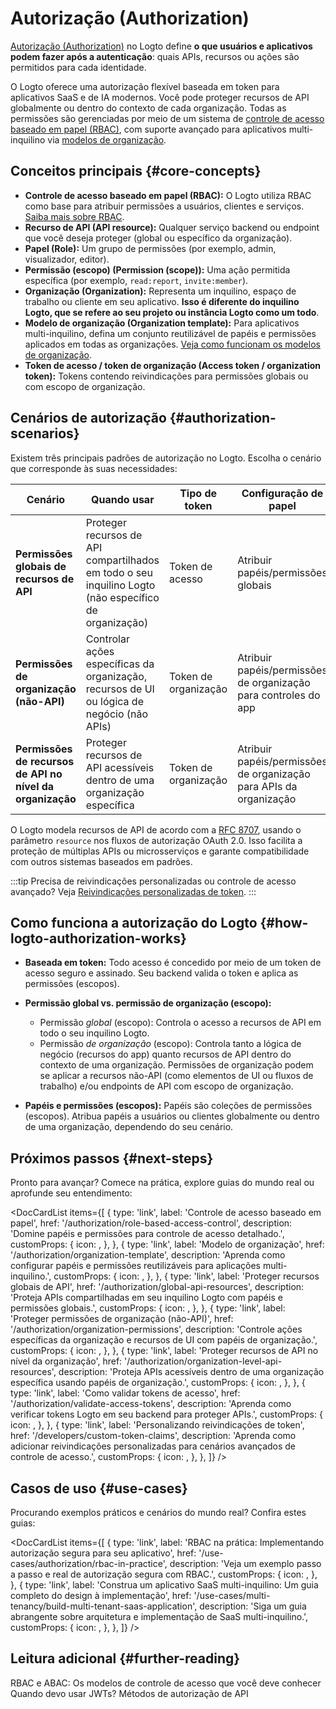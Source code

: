 
# Autorização (Authorization)

[Autorização (Authorization)](https://auth.wiki/authorization) no Logto define **o que usuários e aplicativos podem fazer após a autenticação**: quais APIs, recursos ou ações são permitidos para cada identidade.

O Logto oferece uma autorização flexível baseada em token para aplicativos SaaS e de IA modernos. Você pode proteger recursos de API globalmente ou dentro do contexto de cada organização. Todas as permissões são gerenciadas por meio de um sistema de [controle de acesso baseado em papel (RBAC)](/authorization/role-based-access-control), com suporte avançado para aplicativos multi-inquilino via [modelos de organização](/authorization/organization-template).

## Conceitos principais \{#core-concepts}

- **Controle de acesso baseado em papel (RBAC):** O Logto utiliza RBAC como base para atribuir permissões a usuários, clientes e serviços. [Saiba mais sobre RBAC](/authorization/role-based-access-control).
- **Recurso de API (API resource):** Qualquer serviço backend ou endpoint que você deseja proteger (global ou específico da organização).
- **Papel (Role):** Um grupo de permissões (por exemplo, admin, visualizador, editor).
- **Permissão (escopo) (Permission (scope)):** Uma ação permitida específica (por exemplo, `read:report`, `invite:member`).
- **Organização (Organization):** Representa um inquilino, espaço de trabalho ou cliente em seu aplicativo. **Isso é diferente do inquilino Logto, que se refere ao seu projeto ou instância Logto como um todo**.
- **Modelo de organização (Organization template):** Para aplicativos multi-inquilino, defina um conjunto reutilizável de papéis e permissões aplicados em todas as organizações. [Veja como funcionam os modelos de organização](/authorization/organization-template).
- **Token de acesso / token de organização (Access token / organization token):** Tokens contendo reivindicações para permissões globais ou com escopo de organização.

## Cenários de autorização \{#authorization-scenarios}

Existem três principais padrões de autorização no Logto. Escolha o cenário que corresponde às suas necessidades:

| Cenário                                         | Quando usar                                                                              | Tipo de token         | Configuração de papel                                         | Saiba mais                                                                                  |
| ----------------------------------------------- | ---------------------------------------------------------------------------------------- | --------------------- | ------------------------------------------------------------- | ------------------------------------------------------------------------------------------- |
| **Permissões globais de recursos de API**       | Proteger recursos de API compartilhados em todo o seu inquilino Logto (não específico de organização) | Token de acesso       | Atribuir papéis/permissões globais                            | [Proteger recursos globais de API](/authorization/global-api-resources)                     |
| **Permissões de organização (não-API)**         | Controlar ações específicas da organização, recursos de UI ou lógica de negócio (não APIs) | Token de organização  | Atribuir papéis/permissões de organização para controles do app | [Proteger permissões de organização (não-API)](/authorization/organization-permissions)      |
| **Permissões de recursos de API no nível da organização** | Proteger recursos de API acessíveis dentro de uma organização específica                  | Token de organização  | Atribuir papéis/permissões de organização para APIs da organização | [Proteger recursos de API no nível da organização](/authorization/organization-level-api-resources) |

O Logto modela recursos de API de acordo com a [RFC 8707](https://auth.wiki/resource-indicator), usando o parâmetro `resource` nos fluxos de autorização OAuth 2.0. Isso facilita a proteção de múltiplas APIs ou microsserviços e garante compatibilidade com outros sistemas baseados em padrões.

:::tip
Precisa de reivindicações personalizadas ou controle de acesso avançado? Veja [Reivindicações personalizadas de token](/developers/custom-token-claims).
:::

## Como funciona a autorização do Logto \{#how-logto-authorization-works}

- **Baseada em token:** Todo acesso é concedido por meio de um token de acesso seguro e assinado. Seu backend valida o token e aplica as permissões (escopos).
- **Permissão global vs. permissão de organização (escopo):**

  - Permissão _global_ (escopo): Controla o acesso a recursos de API em todo o seu inquilino Logto.
  - Permissão _de organização_ (escopo): Controla tanto a lógica de negócio (recursos do app) quanto recursos de API dentro do contexto de uma organização. Permissões de organização podem se aplicar a recursos não-API (como elementos de UI ou fluxos de trabalho) e/ou endpoints de API com escopo de organização.

- **Papéis e permissões (escopos):** Papéis são coleções de permissões (escopos). Atribua papéis a usuários ou clientes globalmente ou dentro de uma organização, dependendo do seu cenário.

## Próximos passos \{#next-steps}

Pronto para avançar? Comece na prática, explore guias do mundo real ou aprofunde seu entendimento:

<DocCardList
  items={[
    {
      type: 'link',
      label: 'Controle de acesso baseado em papel',
      href: '/authorization/role-based-access-control',
      description: 'Domine papéis e permissões para controle de acesso detalhado.',
      customProps: {
        icon: <Role />,
      },
    },
    {
      type: 'link',
      label: 'Modelo de organização',
      href: '/authorization/organization-template',
      description:
        'Aprenda como configurar papéis e permissões reutilizáveis para aplicações multi-inquilino.',
      customProps: {
        icon: <OrgTemplate />,
      },
    },
    {
      type: 'link',
      label: 'Proteger recursos globais de API',
      href: '/authorization/global-api-resources',
      description: 'Proteja APIs compartilhadas em seu inquilino Logto com papéis e permissões globais.',
      customProps: {
        icon: <Api />,
      },
    },
    {
      type: 'link',
      label: 'Proteger permissões de organização (não-API)',
      href: '/authorization/organization-permissions',
      description: 'Controle ações específicas da organização e recursos de UI com papéis de organização.',
      customProps: {
        icon: <Users />,
      },
    },
    {
      type: 'link',
      label: 'Proteger recursos de API no nível da organização',
      href: '/authorization/organization-level-api-resources',
      description:
        'Proteja APIs acessíveis dentro de uma organização específica usando papéis de organização.',
      customProps: {
        icon: <Api />,
      },
    },
    {
      type: 'link',
      label: 'Como validar tokens de acesso',
      href: '/authorization/validate-access-tokens',
      description: 'Aprenda como verificar tokens Logto em seu backend para proteger APIs.',
      customProps: {
        icon: <Security />,
      },
    },
    {
      type: 'link',
      label: 'Personalizando reivindicações de token',
      href: '/developers/custom-token-claims',
      description: 'Aprenda como adicionar reivindicações personalizadas para cenários avançados de controle de acesso.',
      customProps: {
        icon: <Jwt />,
      },
    },
  ]}
/>

## Casos de uso \{#use-cases}

Procurando exemplos práticos e cenários do mundo real? Confira estes guias:

<DocCardList
  items={[
    {
      type: 'link',
      label: 'RBAC na prática: Implementando autorização segura para seu aplicativo',
      href: '/use-cases/authorization/rbac-in-practice',
      description: 'Veja um exemplo passo a passo e real de autorização segura com RBAC.',
      customProps: {
        icon: <Guides />,
      },
    },
    {
      type: 'link',
      label:
        'Construa um aplicativo SaaS multi-inquilino: Um guia completo do design à implementação',
      href: '/use-cases/multi-tenancy/build-multi-tenant-saas-application',
      description:
        'Siga um guia abrangente sobre arquitetura e implementação de SaaS multi-inquilino.',
      customProps: {
        icon: <OrgTemplate />,
      },
    },
  ]}
/>

## Leitura adicional \{#further-reading}

<Url href="https://blog.logto.io/rbac-and-abac">
  RBAC e ABAC: Os modelos de controle de acesso que você deve conhecer
</Url>
<Url href="https://blog.logto.io/when-should-i-use-jwts">Quando devo usar JWTs?</Url>
<Url href="https://blog.logto.io/api-authorization-methods">Métodos de autorização de API</Url>
